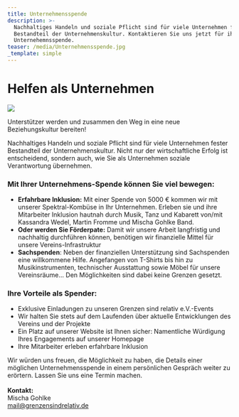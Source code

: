 ```yaml
---
title: Unternehmensspende
description: >-
  Nachhaltiges Handeln und soziale Pflicht sind für viele Unternehmen fester
  Bestandteil der Unternehmenskultur. Kontaktieren Sie uns jetzt für ihre
  Unternehemnsspende.
teaser: /media/Unternehmensspende.jpg
_template: simple
---
```


# Helfen als Unternehmen

![](/media/Unternehmensspende.jpg)

Unterstützer werden und zusammen den Weg in eine neue Beziehungskultur bereiten!

Nachhaltiges Handeln und soziale Pflicht sind für viele Unternehmen fester Bestandteil der Unternehmenskultur. Nicht nur der wirtschaftliche Erfolg ist entscheidend, sondern auch, wie Sie als Unternehmen soziale Verantwortung übernehmen.

### **Mit Ihrer Unternehmens-Spende können Sie viel bewegen:**

* **Erfahrbare Inklusion:**
  Mit einer Spende von 5000 € kommen wir mit unserer Spektral-Kombüse in Ihr Unternehmen. Erleben sie und ihre Mitarbeiter Inklusion hautnah durch Musik, Tanz und Kabarett von/mit Kassandra Wedel, Martin Fromme und Mischa Gohlke Band.
* **Oder werden Sie Förderpate:** Damit wir unsere Arbeit langfristig und nachhaltig durchführen können, benötigen wir finanzielle Mittel für unsere Vereins-Infrastruktur
* **Sachspenden**: Neben der finanziellen Unterstützung sind Sachspenden eine willkommene Hilfe. Angefangen von T-Shirts bis hin zu Musikinstrumenten, technischer Ausstattung sowie Möbel für unsere Vereinsräume... Den Möglichkeiten sind dabei keine Grenzen gesetzt.

### **Ihre Vorteile als Spender:**

* Exklusive Einladungen zu unseren Grenzen sind relativ e.V.-Events
* Wir halten Sie stets auf dem Laufenden über aktuelle Entwicklungen des Vereins und der Projekte
* Ein Platz auf unserer Website ist Ihnen sicher: Namentliche Würdigung Ihres Engagements auf unserer Homepage
* Ihre Mitarbeiter erleben erfahrbare Inklusion

Wir würden uns freuen, die Möglichkeit zu haben, die Details einer möglichen Unternehmensspende in einem persönlichen Gespräch weiter zu erörtern. Lassen Sie uns eine Termin machen.\
\
**Kontakt:**\
Mischa Gohlke\
mail@grenzensindrelativ.de

<DonationForm />
